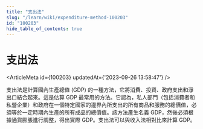 ```yaml
---
title: "支出法"
slug: "/learn/wiki/expenditure-method-100203"
id: "100203"
hide_table_of_contents: true
---
```



# 支出法

<ArticleMeta id={100203} updatedAt={'2023-09-26 13:58:47'} />
<div className='border-solid border-b border-t-0 my-4 border-[var(--ifm-color-gray-300)]' />

支出法是計算國內生產總值 (GDP) 的一種方法，它將消費、投資、政府支出和淨出口結合起來。這是估算 GDP 最常用的方法。它認為，私人部門（包括消費者和私營企業）和政府在一個特定國家的邊界內所支出的所有商品和服務的總價值，必須等於一定時期內生產的所有成品的總價值。該方法產生名義 GDP，然後必須根據通貨膨脹進行調整，得出實際 GDP。支出法可以與收入法相對比來計算 GDP。
